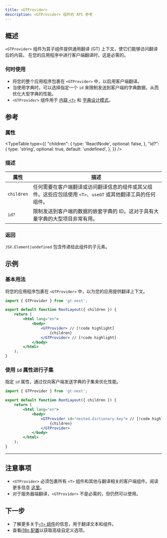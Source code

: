 ```yaml
---
title: <GTProvider>
description: <GTProvider> 组件的 API 参考
---
```


## 概述

`<GTProvider>` 组件为其子组件提供通用翻译 (GT) 上下文，使它们能够访问翻译后的内容。
在您的应用程序中进行客户端翻译时，这是必需的。

### 何时使用

- 将您的整个应用程序包裹在 `<GTProvider>` 中，以启用客户端翻译。
- 当使用字典时，可以选择指定一个 `id` 来限制发送到客户端的字典数据，从而优化大型字典的性能。
- `<GTProvider>` 组件用于 [内联 `<T>`](/docs/next/reference/t-reference) 和 [字典设计模式](/docs/next/reference/dictionary)。

## 参考

### 属性

<TypeTable
  type={{
    "children": {
      type: 'ReactNode',
      optional: false,
    },
    "id?": {
      type: 'string',
      optional: true,
      default: 'undefined',
    },
  }}
/>

### 描述

| 属性 | 描述 |
|-----------|-------------|
| `children` | 任何需要在客户端翻译或访问翻译信息的组件或其父组件。这些应包括使用 `<T>`、`useGT` 或其他翻译工具的任何组件。 |
| `id?` | 限制发送到客户端的数据的嵌套字典的 ID。这对于具有大量字典的大型项目非常有用。 |

### 返回

`JSX.Element|undefined` 包含传递给此组件的子元素。

## 示例

### 基本用法

将您的应用程序包裹在 `<GTProvider>` 中，以为您的应用提供翻译上下文。

```jsx title="layout.js" copy
import { GTProvider } from 'gt-next';

export default function RootLayout({ children }) {
    return (
        <html lang="en">
            <body>
                <GTProvider> // [!code highlight]
                    {children}
                </GTProvider> // [!code highlight]
            </body>
        </html>
    );
}
```

### 使用 `id` 属性进行子集

指定 `id` 属性，通过仅向客户端发送字典的子集来优化性能。

```jsx title="layout.js" copy
import { GTProvider } from 'gt-next';

export default function RootLayout({ children }) {
    return (
        <html lang="en">
            <body>
                <GTProvider id="nested.dictionary.key"> // [!code highlight]
                    {children}
                </GTProvider>
            </body>
        </html>
    );
}
```

---

## 注意事项
 * `<GTProvider>` 必须包裹所有 `<T>` 组件和其他与翻译相关的客户端组件。阅读更多信息 [这里](/docs/next/reference/t-reference#gtprovider)。
 * 对于服务器端翻译，`<GTProvider>` 不是必需的，但仍然可以使用。

## 下一步
 * 了解更多关于[`<T>` 组件](/docs/next/reference/t-reference)的信息，用于翻译文本和组件。
 * 查看[i18n 配置](/docs/next/reference/i18n-configuration)以获取高级自定义选项。